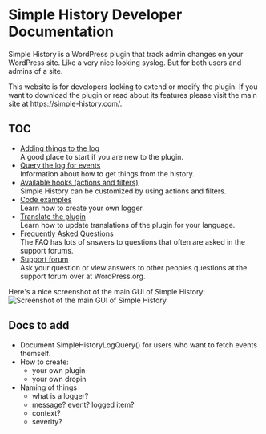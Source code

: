 
# Simple History Developer Documentation

Simple History is a WordPress plugin that track admin changes on your WordPress site.
Like a very nice looking syslog. But for both users and admins of a site.

<Callout>
	This website is for developers looking to extend or modify the plugin. If you
	want to download the plugin or read about its features please visit the main
	site at https://simple-history.com/.
</Callout>

## TOC

- [Adding things to the log](/logging)  
  A good place to start if you are new to the plugin.
- [Query the log for events](/query)  
  Information about how to get things from the history.
- [Available hooks (actions and filters)](/hooks)  
  Simple History can be customized by using actions and filters.
- [Code examples](code-examples)  
  Learn how to create your own logger.
- [Translate the plugin](translate)  
  Learn how to update translations of the plugin for your language.
- [Frequently Asked Questions](faq)  
  The FAQ has lots of snswers to questions that often are asked in the support forums.
- [Support forum](https://wordpress.org/support/plugin/simple-history/)  
  Ask your question or view answers to other peoples questions at the support forum over at WordPress.org.

Here's a nice screenshot of the main GUI of Simple History:
![Screenshot of the main GUI of Simple History](../public/images/simple-history-screenshot.png)

## Docs to add

- Document SimpleHistoryLogQuery() for users who want to fetch events themself.
- How to create:
  - your own plugin
  - your own dropin
- Naming of things
  - what is a logger?
  - message? event? logged item?
  - context?
  - severity?
